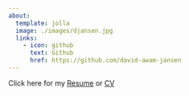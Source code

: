 ---
about:
  template: jolla
  image: ./images/djansen.jpg
  links:
    - icon: github
      text: Github
      href: https://github.com/david-awam-jansen
---

Click here for my <a href="./files/David_Jansen_Resume.pdf">Resume</a> or <a href="./files/David_Jansen_CV.pdf">CV</a>
